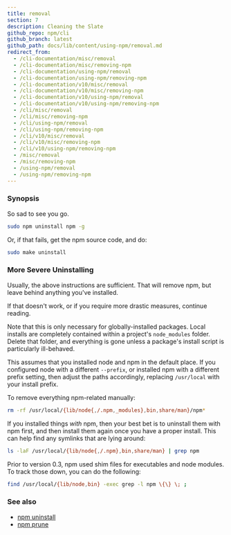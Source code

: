 ```yaml
---
title: removal
section: 7
description: Cleaning the Slate
github_repo: npm/cli
github_branch: latest
github_path: docs/lib/content/using-npm/removal.md
redirect_from:
  - /cli-documentation/misc/removal
  - /cli-documentation/misc/removing-npm
  - /cli-documentation/using-npm/removal
  - /cli-documentation/using-npm/removing-npm
  - /cli-documentation/v10/misc/removal
  - /cli-documentation/v10/misc/removing-npm
  - /cli-documentation/v10/using-npm/removal
  - /cli-documentation/v10/using-npm/removing-npm
  - /cli/misc/removal
  - /cli/misc/removing-npm
  - /cli/using-npm/removal
  - /cli/using-npm/removing-npm
  - /cli/v10/misc/removal
  - /cli/v10/misc/removing-npm
  - /cli/v10/using-npm/removing-npm
  - /misc/removal
  - /misc/removing-npm
  - /using-npm/removal
  - /using-npm/removing-npm
---
```


### Synopsis

So sad to see you go.

```bash
sudo npm uninstall npm -g
```

Or, if that fails, get the npm source code, and do:

```bash
sudo make uninstall
```

### More Severe Uninstalling

Usually, the above instructions are sufficient. That will remove npm, but leave behind anything you've installed.

If that doesn't work, or if you require more drastic measures, continue reading.

Note that this is only necessary for globally-installed packages. Local installs are completely contained within a project's `node_modules` folder. Delete that folder, and everything is gone unless a package's install script is particularly ill-behaved.

This assumes that you installed node and npm in the default place. If you configured node with a different `--prefix`, or installed npm with a different prefix setting, then adjust the paths accordingly, replacing `/usr/local` with your install prefix.

To remove everything npm-related manually:

```bash
rm -rf /usr/local/{lib/node{,/.npm,_modules},bin,share/man}/npm*
```

If you installed things _with_ npm, then your best bet is to uninstall them with npm first, and then install them again once you have a proper install. This can help find any symlinks that are lying around:

```bash
ls -laF /usr/local/{lib/node{,/.npm},bin,share/man} | grep npm
```

Prior to version 0.3, npm used shim files for executables and node modules. To track those down, you can do the following:

```bash
find /usr/local/{lib/node,bin} -exec grep -l npm \{\} \; ;
```

### See also

- [npm uninstall](/cli/v10/commands/npm-uninstall)
- [npm prune](/cli/v10/commands/npm-prune)
